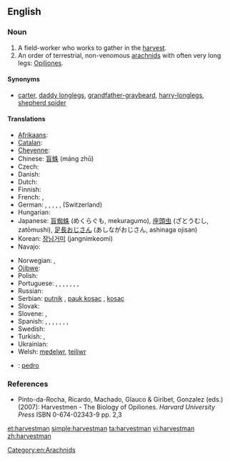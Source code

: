 ==English==

===Noun===
{{wikipedia}}
{{en-noun|harvestmen}}

# A field-worker who works to gather in the [[harvest]].
# An order of terrestrial, non-venomous [[arachnid]]s with often very long legs: [[Opiliones]].

====Synonyms====
* [[carter]], [[daddy longlegs]], [[grandfather-graybeard]], [[harry-longlegs]], [[shepherd spider]]

====Translations====
{{trans-top|arachnid}}
* [[Afrikaans]]: {{t-|af|hooiwa}}
* [[Catalan]]: {{t-|ca|frare}}
* [[Cheyenne]]: {{tø|chy|tó'êseóhtavé'ho'e}}
* Chinese: [[盲蛛]] (máng zhū)
* Czech: {{t-|cs|sekáči}}
* Danish: {{t-|da|mejere}}
* Dutch: {{t+|nl|hooiwagen}}
* Finnish: {{t-|fi|lukki}}
* French: {{t+|fr|faucheur|m}}, {{t+|fr|faucheux}}
* German: {{t-|de|Afterspinne|f}}, {{t-|de|Kanker|m}}, {{t-|de|Schneckenkanker|m}}, {{t+|de|Schneider|m}}, {{t-|de|Weberknecht|m}}, {{t+|de|Zimmermann|m}} (Switzerland)
* Hungarian: {{t+|hu|kaszáspók}}
* Japanese: [[盲蜘蛛]] (めくらぐも, mekuragumo), [[座頭虫]] (ざとうむし, zatōmushi), [[足長おじさん]] (あしながおじさん, ashinaga ojisan)
* Korean: [[장님거미]] (jangnimkeomi)
* Navajo: {{tø|nv|naʼashjéʼii jáádnézí}}
{{trans-mid}}
* Norwegian: {{t-|no|langbein}}, {{t-|no|vevkjerringer}}
* [[Ojibwe]]: {{tø|oj|eyebig}}
* Polish: {{t+|pl|kosarz|m}}
* Portuguese: {{t-|pt|opilião|m}}, {{t-|pt|aranha-alho|f}}, {{t-|pt|aranha-bailarina|f}}, {{t-|pt|aranha-bode|f}}, {{t-|pt|aranha-fedorenta|f}}, {{t-|pt|bodum|m}}, {{t-|pt|frade-fedorento|m}}, {{t-|pt|gira mundo|m}}
* Russian: {{t+|ru|сенокосец|m|tr=senokósets}}
* Serbian: [[putnik]] {{m}}, [[pauk kosac]] {{m}}, [[kosac]] {{m}}
* Slovak: {{t-|sk|kosec|m}}
* Slovene: {{t+|sl|matija|f}}, {{t+|sl|suha južina|f}}
* Spanish: {{t-|es|segador|m}}, {{t-|es|opilón|m}}, {{t-|es|agostero|m}}, {{t-|es|araña patona|f}}, {{t-|es|pinacates}}, {{t-|es|falangio|m}}, {{t-|es|chichina|f}}, {{t-|es|chinchina|f}}
* Swedish: {{t-|sv|lockespindel|c}}
* Turkish: {{t+|tr|müjdeci}}, {{t-|tr|mücdeci}}
* Ukrainian: {{t-|uk|косарик|m|tr=kosarik}}
* Welsh: [[medelwr]], [[teiliwr]]
{{trans-bottom}}

{{checktrans-top}}
* {{ttbc|es}}: [[pedro]] {{m}}
{{trans-bottom}}

===References===
* Pinto-da-Rocha, Ricardo, Machado, Glauco & Giribet, Gonzalez (eds.) (2007): Harvestmen - The Biology of Opiliones. ''Harvard University Press'' ISBN 0-674-02343-9 pp. 2,3

[[Category:en:Arachnids]]

[[et:harvestman]]
[[simple:harvestman]]
[[ta:harvestman]]
[[vi:harvestman]]
[[zh:harvestman]]